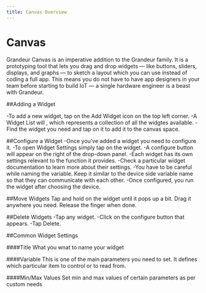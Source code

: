 ```yaml
---
title: Canvas Overview
---
```


# Canvas

Grandeur Canvas is an imperative addition to the Grandeur family. It is a prototyping tool that lets you drag and drop widgets — like buttons, sliders, displays, and graphs — to sketch a layout which you can use instead of coding a full app. This means you do not have to have app designers in your team before starting to build IoT — a single hardware engineer is a beast with Grandeur.


##Adding a Widget


-To add a new widget, tap on the Add Widget icon on the top left corner. 
-A Widget List will , which represents a collection of all the widgtes available.
-Find the widget you need and tap on it to add it to the canvas space.

##Configure a Widget
-Once you’ve added a widget you need to configure it.
-To open Widget Settings simply tap on the widget.
-A configure button will appear on the right of the drop-down panel. 
-Each widget has its own settings relevant to the function it provides.
-Check a particular widget documentation to learn more about their settings.
-You have to be careful while naming the variable. Keep it similar to the device side variable name so that they can communicate with each other. 
-Once configured, you run the widget after choosing the device.

##Move Widgets
Tap and hold on the widget until it pops up a bit. 
Drag it anywhere you need. Release the finger when done.

##Delete Widgets
-Tap any widget. 
-Click on the configure button that appears.
-Tap Delete.


##Common Widget Settings

####Title
What you wnat to name your widget

####Variable
This is one of the main parameters you need to set. It defines which particular item to control or to read from.

####Min/Max Values
Set min and max values of certain parameters as per custom needs






